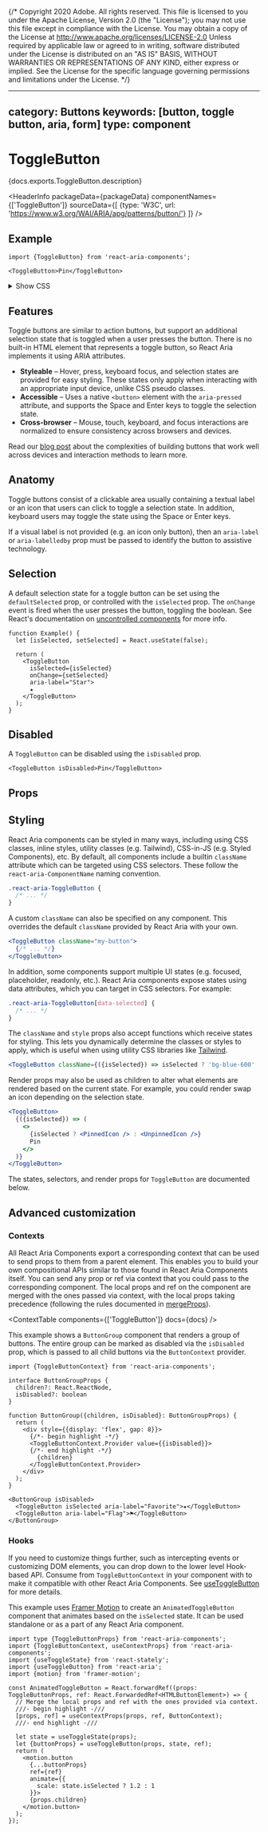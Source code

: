 {/* Copyright 2020 Adobe. All rights reserved.
This file is licensed to you under the Apache License, Version 2.0 (the "License");
you may not use this file except in compliance with the License. You may obtain a copy
of the License at http://www.apache.org/licenses/LICENSE-2.0
Unless required by applicable law or agreed to in writing, software distributed under
the License is distributed on an "AS IS" BASIS, WITHOUT WARRANTIES OR REPRESENTATIONS
OF ANY KIND, either express or implied. See the License for the specific language
governing permissions and limitations under the License. */}



---
category: Buttons
keywords: [button, toggle button, aria, form]
type: component
---

# ToggleButton

<PageDescription>{docs.exports.ToggleButton.description}</PageDescription>

<HeaderInfo
  packageData={packageData}
  componentNames={['ToggleButton']}
  sourceData={[
    {type: 'W3C', url: 'https://www.w3.org/WAI/ARIA/apg/patterns/button/'}
  ]} />

## Example

```tsx example
import {ToggleButton} from 'react-aria-components';

<ToggleButton>Pin</ToggleButton>
```

<details>
  <summary style={{fontWeight: 'bold'}}><ChevronRight size="S" /> Show CSS</summary>

```css
.react-aria-ToggleButton {
  --deselected-border-color: var(--spectrum-global-color-gray-400);
  --deselected-border-color-pressed: var(--spectrum-global-color-gray-500);
  --deselected-background-color: var(--spectrum-global-color-gray-50);
  --deselected-background-color-pressed: var(--spectrum-global-color-gray-100);
  --selected-color: slateblue;
  --selected-color-pressed: lch(from slateblue calc(l - 10%) c h);
  --text-color: var(--spectrum-alias-text-color);
  --text-color-selected: white;

  color: var(--text-color);
  background: var(--deselected-background-color);
  border: 1px solid var(--deselected-border-color);
  border-radius: 4px;
  appearance: none;
  vertical-align: middle;
  font-size: 1rem;
  text-align: center;
  margin: 0;
  outline: none;
  padding: 6px 10px;

  &[data-pressed] {
    box-shadow: inset 0 1px 2px rgb(0 0 0 / 0.1);
    background: var(--deselected-background-color-pressed);
    border-color: var(--deselected-border-color-pressed);
  }

  &[data-selected] {
    background: var(--selected-color);
    border-color: var(--selected-color);
    color: var(--text-color-selected);

    &[data-pressed] {
      background: var(--selected-color-pressed);
      border-color: var(--selected-color-pressed);
    }
  }

  &[data-focus-visible] {
    border-color: var(--selected-color);
    box-shadow: 0 0 0 1px var(--selected-color);
  }

  &[data-disabled] {
    opacity: 0.4;
  }
}

@media (forced-colors: active) {
  .react-aria-ToggleButton {
    forced-color-adjust: none;

    --deselected-border-color: ButtonBorder;
    --deselected-border-color-pressed: ButtonBorder;
    --deselected-background-color: ButtonFace;
    --deselected-background-color-pressed: ButtonFace;
    --selected-color: Highlight;
    --selected-color-pressed: Highlight;
    --text-color: ButtonText;
    --text-color-selected: HighlightText;

    &[data-disabled] {
      opacity: 1;
      --deselected-border-color: GrayText;
      --selected-color: GrayText;
      --text-color: GrayText;
    }
  }
}
```

</details>

## Features

Toggle buttons are similar to action buttons, but support an additional selection state
that is toggled when a user presses the button. There is no built-in HTML element that
represents a toggle button, so React Aria implements it using ARIA attributes.

* **Styleable** – Hover, press, keyboard focus, and selection states are provided for easy styling. These states only apply when interacting with an appropriate input device, unlike CSS pseudo classes.
* **Accessible** – Uses a native `<button>` element with the `aria-pressed `attribute, and supports the <Keyboard>Space</Keyboard> and <Keyboard>Enter</Keyboard> keys to toggle the selection state.
* **Cross-browser** – Mouse, touch, keyboard, and focus interactions are normalized to ensure consistency across browsers and devices.

Read our [blog post](/blog/building-a-button-part-1.html) about the complexities of building buttons that work well across devices and interaction methods to learn more.

## Anatomy

Toggle buttons consist of a clickable area usually containing a textual label or an icon
that users can click to toggle a selection state. In addition, keyboard users may toggle
the state using the <Keyboard>Space</Keyboard> or <Keyboard>Enter</Keyboard> keys.

If a visual label is not provided (e.g. an icon only button), then an `aria-label` or
`aria-labelledby` prop must be passed to identify the button to assistive technology.

## Selection

A default selection state for a toggle button can be set using the `defaultSelected` prop, or controlled with the `isSelected` prop. The `onChange` event is fired when the user presses the button, toggling the boolean. See React's documentation on
[uncontrolled components](https://reactjs.org/docs/uncontrolled-components.html) for more info.

```tsx example
function Example() {
  let [isSelected, setSelected] = React.useState(false);

  return (
    <ToggleButton
      isSelected={isSelected}
      onChange={setSelected}
      aria-label="Star">
      ★
    </ToggleButton>
  );
}
```

## Disabled

A `ToggleButton` can be disabled using the `isDisabled` prop.

```tsx example
<ToggleButton isDisabled>Pin</ToggleButton>
```

## Props

<PropTable component={docs.exports.ToggleButton} links={docs.links} />

## Styling

React Aria components can be styled in many ways, including using CSS classes, inline styles, utility classes (e.g. Tailwind), CSS-in-JS (e.g. Styled Components), etc. By default, all components include a builtin `className` attribute which can be targeted using CSS selectors. These follow the `react-aria-ComponentName` naming convention.

```css
.react-aria-ToggleButton {
  /* ... */
}
```

A custom `className` can also be specified on any component. This overrides the default `className` provided by React Aria with your own.

```jsx
<ToggleButton className="my-button">
  {/* ... */}
</ToggleButton>
```

In addition, some components support multiple UI states (e.g. focused, placeholder, readonly, etc.). React Aria components expose states using data attributes, which you can target in CSS selectors. For example:

```css
.react-aria-ToggleButton[data-selected] {
  /* ... */
}
```

The `className` and `style` props also accept functions which receive states for styling. This lets you dynamically determine the classes or styles to apply, which is useful when using utility CSS libraries like [Tailwind](https://tailwindcss.com/).

```jsx
<ToggleButton className={({isSelected}) => isSelected ? 'bg-blue-600' : 'bg-gray-600'} />
```

Render props may also be used as children to alter what elements are rendered based on the current state. For example, you could render swap an icon depending on the selection state.

```jsx
<ToggleButton>
  {({isSelected}) => (
    <>
      {isSelected ? <PinnedIcon /> : <UnpinnedIcon />}
      Pin
    </>
  )}
</ToggleButton>
```

The states, selectors, and render props for `ToggleButton` are documented below.

<StateTable properties={docs.exports.ToggleButtonRenderProps.properties} />

## Advanced customization

### Contexts

All React Aria Components export a corresponding context that can be used to send props to them from a parent element. This enables you to build your own compositional APIs similar to those found in React Aria Components itself. You can send any prop or ref via context that you could pass to the corresponding component. The local props and ref on the component are merged with the ones passed via context, with the local props taking precedence (following the rules documented in [mergeProps](mergeProps.html)).

<ContextTable components={['ToggleButton']} docs={docs} />

This example shows a `ButtonGroup` component that renders a group of buttons. The entire group can be marked as disabled via the `isDisabled` prop, which is passed to all child buttons via the `ButtonContext` provider.

```tsx example
import {ToggleButtonContext} from 'react-aria-components';

interface ButtonGroupProps {
  children?: React.ReactNode,
  isDisabled?: boolean
}

function ButtonGroup({children, isDisabled}: ButtonGroupProps) {
  return (
    <div style={{display: 'flex', gap: 8}}>
      {/*- begin highlight -*/}
      <ToggleButtonContext.Provider value={{isDisabled}}>
      {/*- end highlight -*/}
        {children}
      </ToggleButtonContext.Provider>
    </div>
  );
}

<ButtonGroup isDisabled>
  <ToggleButton isSelected aria-label="Favorite">★</ToggleButton>
  <ToggleButton aria-label="Flag">⚑</ToggleButton>
</ButtonGroup>
```

### Hooks

If you need to customize things further, such as intercepting events or customizing DOM elements, you can drop down to the lower level Hook-based API. Consume from `ToggleButtonContext` in your component with <TypeLink links={docs.links} type={docs.exports.useContextProps} /> to make it compatible with other React Aria Components. See [useToggleButton](useToggleButton.html) for more details.

This example uses [Framer Motion](https://www.framer.com/motion/) to create an `AnimatedToggleButton` component that animates based on the `isSelected` state. It can be used standalone or as a part of any React Aria component.

```tsx
import type {ToggleButtonProps} from 'react-aria-components';
import {ToggleButtonContext, useContextProps} from 'react-aria-components';
import {useToggleState} from 'react-stately';
import {useToggleButton} from 'react-aria';
import {motion} from 'framer-motion';

const AnimatedToggleButton = React.forwardRef((props: ToggleButtonProps, ref: React.ForwardedRef<HTMLButtonElement>) => {
  // Merge the local props and ref with the ones provided via context.
  ///- begin highlight -///
  [props, ref] = useContextProps(props, ref, ButtonContext);
  ///- end highlight -///

  let state = useToggleState(props);
  let {buttonProps} = useToggleButton(props, state, ref);
  return (
    <motion.button
      {...buttonProps}
      ref={ref}
      animate={{
        scale: state.isSelected ? 1.2 : 1
      }}>
      {props.children}
    </motion.button>
  );
});
```
